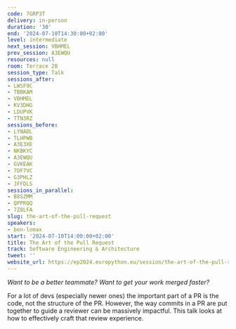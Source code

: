 ```yaml
---
code: 7GRP3T
delivery: in-person
duration: '30'
end: '2024-07-10T14:30:00+02:00'
level: intermediate
next_session: VBHMEL
prev_session: A3EWQU
resources: null
room: Terrace 2B
session_type: Talk
sessions_after:
- LWSF9C
- TBBKAM
- VBHMEL
- KV3DHG
- LDUPVK
- TTN3RZ
sessions_before:
- LYNADL
- TLHPWB
- A3E3XE
- NKBKYC
- A3EWQU
- GVKEAK
- 7DF7VC
- G3PHLZ
- JFFDLS
sessions_in_parallel:
- B8SZMM
- QPPRQQ
- 7Z8LFA
slug: the-art-of-the-pull-request
speakers:
- ben-lomax
start: '2024-07-10T14:00:00+02:00'
title: The Art of the Pull Request
track: Software Engineering & Architecture
tweet: ''
website_url: https://ep2024.europython.eu/session/the-art-of-the-pull-request
---
```


*Want to be a better teammate? Want to get your work merged faster?*

For a lot of devs (especially newer ones) the important part of a PR is the code, not the structure of the PR. However, the way commits in a PR are put together to guide a reviewer can be massively impactful. This talk looks at how to effectively craft that review experience.
